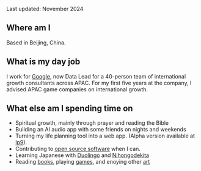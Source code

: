 Last updated: November 2024

## Where am I

Based in Beijing, China.

## What is my day job

I work for [Google](https://about.google/), now Data Lead for a 40-person team of international growth consultants across APAC. For my first five years at the company, I advised APAC game companies on international growth.

## What else am I spending time on

- Spiritual growth, mainly through prayer and reading the Bible
- Building an AI audio app with some friends on nights and weekends
- Turning my life planning tool into a web app. (Alpha version available at [lp9](https://lp9-2024-09-17.vercel.app/)).
- Contributing to [open source software](/going-deep/oss) when I can.
- Learning Japanese with [Duolingo](https://www.duolingo.com/) and [Nihongodekita](https://www.nihongodekita.com/)
- Reading [books](/going-deep/books), playing [games](/going-deep/games), and enoying other [art](/going-deep/art)